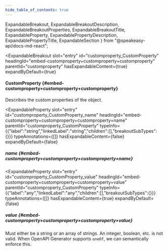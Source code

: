```yaml
---
hide_table_of_contents: true
---
```

  ExpandableBreakout,
  ExpandableBreakoutDescription,
  ExpandableBreakoutProperties,
  ExpandableBreakoutTitle,
  ExpandableProperty,
  ExpandablePropertyDescription,
  ExpandablePropertyTitle,
  ExpandableSection
} from "@speakeasy-api/docs-md-react";

<ExpandableSection>

<ExpandableBreakout
  slot="entry"
  id="customproperty_CustomProperty"
  headingId="embed-customproperty+customproperty+customproperty"
  parentId="customproperty"
  hasExpandableContent={true}
  expandByDefault={true}
>

<ExpandableBreakoutTitle slot="title">

#### CustomProperty \{#embed-customproperty+customproperty+customproperty\}

</ExpandableBreakoutTitle>

<ExpandableBreakoutDescription slot="description">

Describes the custom properties of the object.

</ExpandableBreakoutDescription>

<ExpandableBreakoutProperties slot="properties">

<ExpandableProperty
  slot="entry"
  id="customproperty_CustomProperty_name"
  headingId="embed-customproperty+customproperty+customproperty+name"
  parentId="customproperty_CustomProperty"
  typeInfo={{"label":"string","linkedLabel":"string","children":[],"breakoutSubTypes":{}}}
  typeAnnotations={[]}
  hasExpandableContent={false}
  expandByDefault={false}
>

<ExpandablePropertyTitle slot="title">

##### name \{#embed-customproperty+customproperty+customproperty+name\}

</ExpandablePropertyTitle>

</ExpandableProperty>

<ExpandableProperty
  slot="entry"
  id="customproperty_CustomProperty_value"
  headingId="embed-customproperty+customproperty+customproperty+value"
  parentId="customproperty_CustomProperty"
  typeInfo={{"label":"any","linkedLabel":"any","children":[],"breakoutSubTypes":{}}}
  typeAnnotations={[]}
  hasExpandableContent={true}
  expandByDefault={false}
>

<ExpandablePropertyTitle slot="title">

##### value \{#embed-customproperty+customproperty+customproperty+value\}

</ExpandablePropertyTitle>

<ExpandablePropertyDescription slot="description">

Must either be a string or an array of strings. An integer, boolean, etc. is not valid. When OpenAPI Generator supports `oneOf`, we can semantically enforce this.

</ExpandablePropertyDescription>

</ExpandableProperty>

</ExpandableBreakoutProperties>

</ExpandableBreakout>

</ExpandableSection>